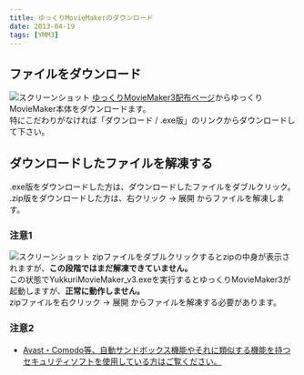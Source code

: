 ```yaml
---
title: ゆっくりMovieMakerのダウンロード
date: 2013-04-19
tags: [YMM3]
---
```

## ファイルをダウンロード
![スクリーンショット](h201341924816620-1.png)
[ゆっくりMovieMaker3配布ページ](/ymm3/)からゆっくりMovieMaker本体をダウンロードます。  
特にこだわりがなければ「ダウンロード / .exe版」のリンクからダウンロードして下さい。

## ダウンロードしたファイルを解凍する
.exe版をダウンロードした方は、ダウンロードしたファイルをダブルクリック。  
.zip版をダウンロードした方は、右クリック → 展開 からファイルを解凍します。

### 注意1
![スクリーンショット](h201341924816620-2.jpg)
zipファイルをダブルクリックするとzipの中身が表示されますが、**この段階ではまだ解凍できていません。**  
この状態でYukkuriMovieMaker_v3.exeを実行するとゆっくりMovieMaker3が起動しますが、**正常に動作しません。**  
zipファイルを右クリック → 展開 からファイルを解凍する必要があります。

### 注意2
- [Avast・Comodo等、自動サンドボックス機能やそれに類似する機能を持つセキュリティソフトを使用している方はご覧ください。](/ymm3/faq/startup_update/h201310261033657/)
